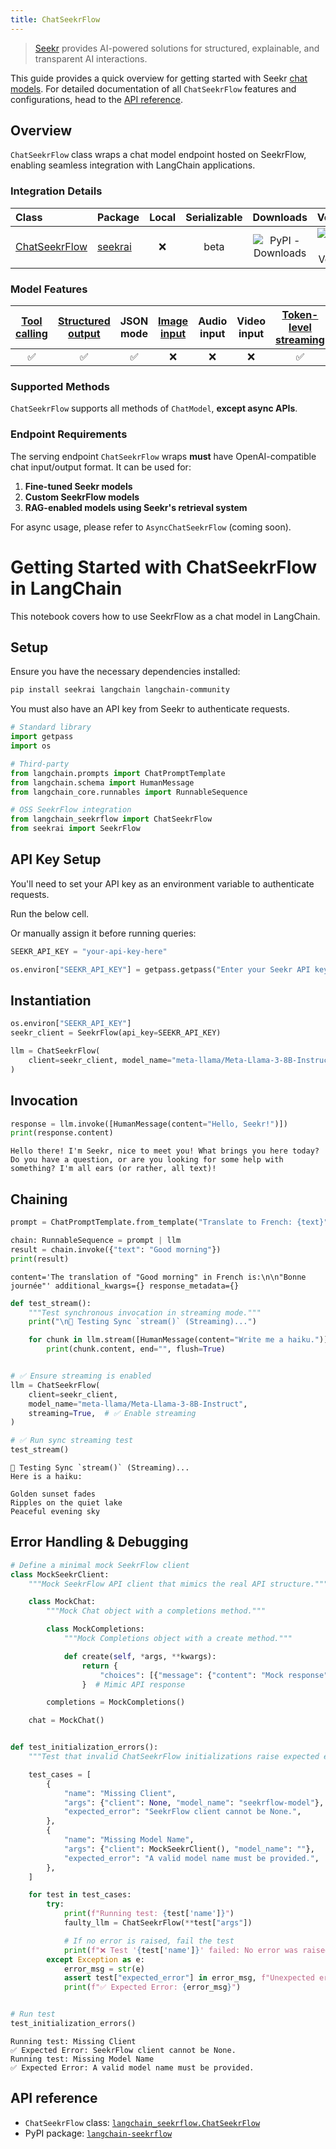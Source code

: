 ```yaml
---
title: ChatSeekrFlow
---
```


> [Seekr](https://www.seekr.com/) provides AI-powered solutions for structured, explainable, and transparent AI interactions.

This guide provides a quick overview for getting started with Seekr [chat models](/oss/python/langchain/models). For detailed documentation of all `ChatSeekrFlow` features and configurations, head to the [API reference](https://python.langchain.com/api_reference/community/chat_models/langchain_community.chat_models.seekrflow.ChatSeekrFlow.html).

## Overview

`ChatSeekrFlow` class wraps a chat model endpoint hosted on SeekrFlow, enabling seamless integration with LangChain applications.

### Integration Details

| Class | Package | Local | Serializable | Downloads | Version |
| :--- | :--- | :---: | :---: |  :---: | :---: |
| [ChatSeekrFlow](https://python.langchain.com/api_reference/community/chat_models/langchain_community.chat_models.seekrflow.ChatSeekrFlow.html) | [seekrai](https://python.langchain.com/docs/integrations/providers/seekr/) | ❌ | beta | ![PyPI - Downloads](https://img.shields.io/pypi/dm/seekrai?style=flat-square&label=%20) | ![PyPI - Version](https://img.shields.io/pypi/v/seekrai?style=flat-square&label=%20) |

### Model Features

| [Tool calling](/oss/python/langchain/tools/) | [Structured output](/oss/python/langchain/structured-output) | JSON mode | [Image input](/oss/python/how-to/multimodal_inputs/) | Audio input | Video input | [Token-level streaming](/oss/python/langchain/streaming/) | Native async | [Token usage](/oss/python/how-to/chat_token_usage_tracking/) | [Logprobs](/oss/python/how-to/logprobs/) |
| :---: | :---: | :---: | :---: |  :---: | :---: | :---: | :---: | :---: | :---: |
| ✅ | ✅ | ✅ | ❌ | ❌ | ❌ | ✅ | ❌ | ✅ | ❌ |

### Supported Methods

`ChatSeekrFlow` supports all methods of `ChatModel`, **except async APIs**.

### Endpoint Requirements

The serving endpoint `ChatSeekrFlow` wraps **must** have OpenAI-compatible chat input/output format. It can be used for:

1. **Fine-tuned Seekr models**
2. **Custom SeekrFlow models**
3. **RAG-enabled models using Seekr's retrieval system**

For async usage, please refer to `AsyncChatSeekrFlow` (coming soon).

# Getting Started with ChatSeekrFlow in LangChain

This notebook covers how to use SeekrFlow as a chat model in LangChain.

## Setup

Ensure you have the necessary dependencies installed:

```bash
pip install seekrai langchain langchain-community
```

You must also have an API key from Seekr to authenticate requests.

```python
# Standard library
import getpass
import os

# Third-party
from langchain.prompts import ChatPromptTemplate
from langchain.schema import HumanMessage
from langchain_core.runnables import RunnableSequence

# OSS SeekrFlow integration
from langchain_seekrflow import ChatSeekrFlow
from seekrai import SeekrFlow
```

## API Key Setup

You'll need to set your API key as an environment variable to authenticate requests.

Run the below cell.

Or manually assign it before running queries:

```python
SEEKR_API_KEY = "your-api-key-here"
```

```python
os.environ["SEEKR_API_KEY"] = getpass.getpass("Enter your Seekr API key:")
```

## Instantiation

```python
os.environ["SEEKR_API_KEY"]
seekr_client = SeekrFlow(api_key=SEEKR_API_KEY)

llm = ChatSeekrFlow(
    client=seekr_client, model_name="meta-llama/Meta-Llama-3-8B-Instruct"
)
```

## Invocation

```python
response = llm.invoke([HumanMessage(content="Hello, Seekr!")])
print(response.content)
```

```output
Hello there! I'm Seekr, nice to meet you! What brings you here today? Do you have a question, or are you looking for some help with something? I'm all ears (or rather, all text)!
```

## Chaining

```python
prompt = ChatPromptTemplate.from_template("Translate to French: {text}")

chain: RunnableSequence = prompt | llm
result = chain.invoke({"text": "Good morning"})
print(result)
```

```output
content='The translation of "Good morning" in French is:\n\n"Bonne journée"' additional_kwargs={} response_metadata={}
```

```python
def test_stream():
    """Test synchronous invocation in streaming mode."""
    print("\n🔹 Testing Sync `stream()` (Streaming)...")

    for chunk in llm.stream([HumanMessage(content="Write me a haiku.")]):
        print(chunk.content, end="", flush=True)


# ✅ Ensure streaming is enabled
llm = ChatSeekrFlow(
    client=seekr_client,
    model_name="meta-llama/Meta-Llama-3-8B-Instruct",
    streaming=True,  # ✅ Enable streaming
)

# ✅ Run sync streaming test
test_stream()
```

```output
🔹 Testing Sync `stream()` (Streaming)...
Here is a haiku:

Golden sunset fades
Ripples on the quiet lake
Peaceful evening sky
```

## Error Handling & Debugging

```python
# Define a minimal mock SeekrFlow client
class MockSeekrClient:
    """Mock SeekrFlow API client that mimics the real API structure."""

    class MockChat:
        """Mock Chat object with a completions method."""

        class MockCompletions:
            """Mock Completions object with a create method."""

            def create(self, *args, **kwargs):
                return {
                    "choices": [{"message": {"content": "Mock response"}}]
                }  # Mimic API response

        completions = MockCompletions()

    chat = MockChat()


def test_initialization_errors():
    """Test that invalid ChatSeekrFlow initializations raise expected errors."""

    test_cases = [
        {
            "name": "Missing Client",
            "args": {"client": None, "model_name": "seekrflow-model"},
            "expected_error": "SeekrFlow client cannot be None.",
        },
        {
            "name": "Missing Model Name",
            "args": {"client": MockSeekrClient(), "model_name": ""},
            "expected_error": "A valid model name must be provided.",
        },
    ]

    for test in test_cases:
        try:
            print(f"Running test: {test['name']}")
            faulty_llm = ChatSeekrFlow(**test["args"])

            # If no error is raised, fail the test
            print(f"❌ Test '{test['name']}' failed: No error was raised!")
        except Exception as e:
            error_msg = str(e)
            assert test["expected_error"] in error_msg, f"Unexpected error: {error_msg}"
            print(f"✅ Expected Error: {error_msg}")


# Run test
test_initialization_errors()
```

```output
Running test: Missing Client
✅ Expected Error: SeekrFlow client cannot be None.
Running test: Missing Model Name
✅ Expected Error: A valid model name must be provided.
```

## API reference

- `ChatSeekrFlow` class: [`langchain_seekrflow.ChatSeekrFlow`](https://github.com/benfaircloth/langchain-seekrflow/blob/main/langchain_seekrflow/seekrflow.py)
- PyPI package: [`langchain-seekrflow`](https://pypi.org/project/langchain-seekrflow/)
